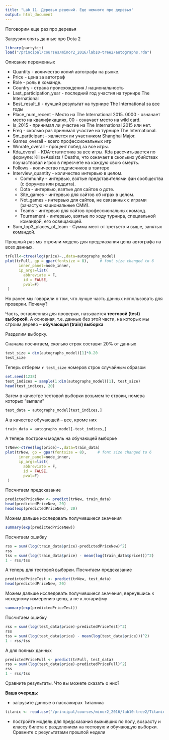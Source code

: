 ```yaml
---
title: "Lab 11. Деревья решений. Еще немного про деревья"
output: html_document
---
```

Поговорим еще раз про деревья

Загрузим опять данные про Dota 2

```r
library(partykit)
load("/principal/courses/minor2_2016/lab10-tree2/autographs.rda")
```


Описание переменных

* Quantity - количество копий автографа на рынке.
* Price - цена за автограф
* Role - роль в команде.
* Country - страна происхождения / национальность
* Last_participation_year - последний год участия на турнире The International
* Best_result_ti - лучший результат на турнире The International за все годы
* Place_num_recent - Место на The International 2015. 0000 - означает место на квалификациях, 00 - означает место на wild card.
* Is_2015 - принимал ли участие на The International 2015 или нет.
* Freq - сколько раз принимал участие на турнире The International.
* Sm_participant - является ли участником Shanghai Major.
* Games_overall - всего профессиональных игр
* Winrate_overall - процент побед за все игры.
* Kda_overall - KDA-статистика за все игры. Kda рассчитывается по формуле: Kills+Assists / Deaths, что означает в скольких убийствах поучаствовал игрок в пересчете на каждую свою смерть.
* Follows - количество подписчиков в твитере
* Interview_quantity - количество интервью в целом.
    * Community - интервью, взятые представителями фан сообщества (с форумов или реддита).
    * Dota - интервью, взятые для сайтов о доте.
    * Site_games - интервью для сайтов об играх в целом.
    * Not_games - интервью для сайтов, не связанных с играми (зачастую национальные СМИ).
    * Teams - интервью для сайтов профессиональных команд.
    * Tournament - интервью, взятые по ходу турнира, специальной командой, его освещающей.
* Sum_top3_places_of_team - Сумма мест от третьего и выше, занятых командой.

Прошлый раз мы строили модель для предсказания цены автографа на всех данных. 

```r
trFull<-ctree(log(price)~.,data=autographs_model)
plot(trFull, gp = gpar(fontsize = 8),     # font size changed to 6
      inner_panel=node_inner,
      ip_args=list(
        abbreviate = F, 
        id = FALSE,
        pval=F)
 )
```

Но ранее мы говорили о том, что лучше часть данных использовать для проверки. Почему?

Часть, оставленная для проверки, называется **тестовой (test) выборкой**. А основная, т.е. данные без этой части, на которых мы строим дерево -- **обучающая (train) выборка**

Разделим выборку. 

Сначала посчитаем, сколько строк составят 20% от данных
```r
test_size = dim(autographs_model)[1]*0.20
test_size
```

Теперь отберем `r test_size` номеров строк случайным образом
```r
set.seed(1238)
test_indices = sample(1:dim(autographs_model)[1], test_size)
head(test_indices, 20)
```

Затем в качестве тестовой выборки возьмем те строки, номера которых "выпали"

```r
test_data = autographs_model[test_indices,]
```

А в качестве обучающей --  все, кроме них

```r
train_data = autographs_model[-test_indices,]
```

А теперь построим модель на обучающей выборке

```r
trNew<-ctree(log(price)~.,data=train_data)
plot(trNew, gp = gpar(fontsize = 8),     # font size changed to 6
      inner_panel=node_inner,
      ip_args=list(
        abbreviate = F,
        id = FALSE,
        pval=F)
 )
```

Посчитаем предсказание

```r
predictedPriceNew <- predict(trNew, train_data)
head(predictedPriceNew, 20)
head(exp(predictedPriceNew), 20)
```

Можем дальше исследовать получившиеся значения

```r
summary(exp(predictedPriceNew))
```

Посчитаем ошибку

```r
rss = sum((log(train_data$price)-predictedPriceNew)^2)
rss
tss = sum((log(train_data$price) - mean(log(train_data$price)))^2)
1 - rss/tss
```

А теперь для тестовой выборки. Посчитаем предсказание

```r
predictedPriceTest <- predict(trNew, test_data)
head(predictedPriceNew, 20)
```

Можем дальше исследовать получившиеся значения, вернувшись к исходному измерению цены, а не к логарифму

```r
summary(exp(predictedPriceTest))
```

Посчитаем ошибку

```r
rss = sum((log(test_data$price)-predictedPriceTest)^2)
rss
tss = sum((log(test_data$price) - mean(log(test_data$price)))^2)
1 - rss/tss
```

А для полных данных

```r
predictedPriceFull <- predict(trFull, test_data)
rss = sum((log(test_data$price)-predictedPriceFull)^2)
rss
1 - rss/tss
```

Сравните результаты. Что вы можете сказать о них?

**Ваша очередь:**

* загрузите данные о пассажирах Титаника
```r
titanic <- read.csv("/principal/courses/minor2_2016/lab10-tree2/Titanic.csv")
```
* постройте модель для предсказания выживших по полу, возрасту и классу билета с разделением на тестовую и обучающую выборки. Сравните с результатами прошлой недели
